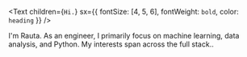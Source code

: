 <Text
  children={`Hi.`}
  sx={{ fontSize: [4, 5, 6], fontWeight: `bold`, color: `heading` }}
/>

I'm Rauta. As an engineer, I primarily focus on machine learning, data analysis, and Python. My interests span across the full stack..
